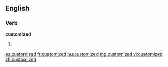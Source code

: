 ==English==

===Verb===
'''customized'''

# {{past of|[[customize]]}}

[[es:customized]]
[[fr:customized]]
[[hu:customized]]
[[mg:customized]]
[[vi:customized]]
[[zh:customized]]